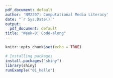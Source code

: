 ---
pdf_document: default
author: 'NM2207: Computational Media Literacy'
date: "`r Sys.Date()`"
output:
  pdf_document: default
title: "Week-8: Code-along"
---

```{r setup, include=FALSE}
knitr::opts_chunk$set(echo = TRUE)
```

```{r, eval=TRUE,echo=TRUE}
# Installing packages 
install.packages("shiny")
library(shiny)
runExample("01_hello")

```